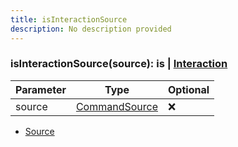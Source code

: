 ```yaml
---
title: isInteractionSource
description: No description provided
---
```



### isInteractionSource(source):  is | [Interaction](https://discord.js.org/docs/packages/discord.js/main/Interaction:Class)

| Parameter | Type | Optional |
| ----------- | ----------- | ----------- |
| source | [CommandSource](/docs/api-reference/types/CommandSource) | ❌ |


- [Source](https://github.com/underctrl-io/commandkit/blob/e7997746676c2b18be64230c918cb998973d18b5/packages/commandkit/src/app/commands/helpers.ts#L9)